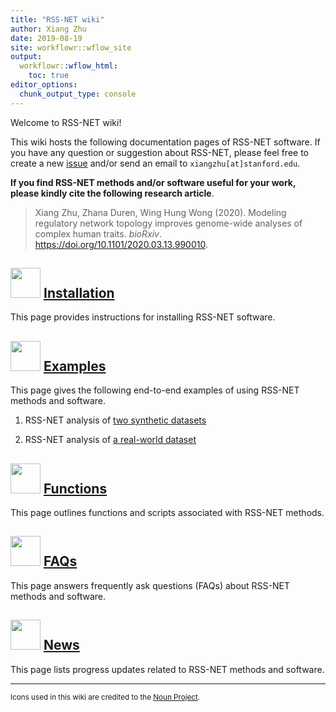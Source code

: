 ```yaml
---
title: "RSS-NET wiki"
author: Xiang Zhu
date: 2019-08-19
site: workflowr::wflow_site
output:
  workflowr::wflow_html:
    toc: true
editor_options:
  chunk_output_type: console
---
```


Welcome to RSS-NET wiki!

This wiki hosts the following documentation pages of RSS-NET software.
If you have any question or suggestion about RSS-NET,
please feel free to create a new [issue](https://github.com/SUwonglab/rss-net/issues)
and/or send an email to `xiangzhu[at]stanford.edu`.

**If you find RSS-NET methods and/or software useful for your work,
please kindly cite the following research article**.

> Xiang Zhu, Zhana Duren, Wing Hung Wong (2020).
> Modeling regulatory network topology improves genome-wide analyses of complex human traits.
> *bioRxiv*. <https://doi.org/10.1101/2020.03.13.990010>.

## <img src="https://static.thenounproject.com/png/506997-200.png" width="48"/> [Installation](setup.html)

This page provides instructions for installing RSS-NET software.

## <img src="https://static.thenounproject.com/png/2018925-200.png" width="48"/> [Examples](index.html)

This page gives the following end-to-end examples of using RSS-NET methods and software.

1. RSS-NET analysis of [two synthetic datasets](wtccc_bcell.html)

2. RSS-NET analysis of [a real-world dataset](ibd2015_nkcell.html)

## <img src="https://static.thenounproject.com/png/2836785-200.png" width="48"/> [Functions](function.html)

This page outlines functions and scripts associated with RSS-NET methods.

## <img src="https://static.thenounproject.com/png/2069228-200.png" width="48"/> [FAQs](faq.html)

This page answers frequently ask questions (FAQs) about RSS-NET methods and software.

## <img src="https://static.thenounproject.com/png/51135-200.png" width="48"/> [News](https://stephenslab.github.io/rss/News)

This page lists progress updates related to RSS-NET methods and software.

--------

<small>Icons used in this wiki are credited to the [Noun Project](https://thenounproject.com/).</small>
